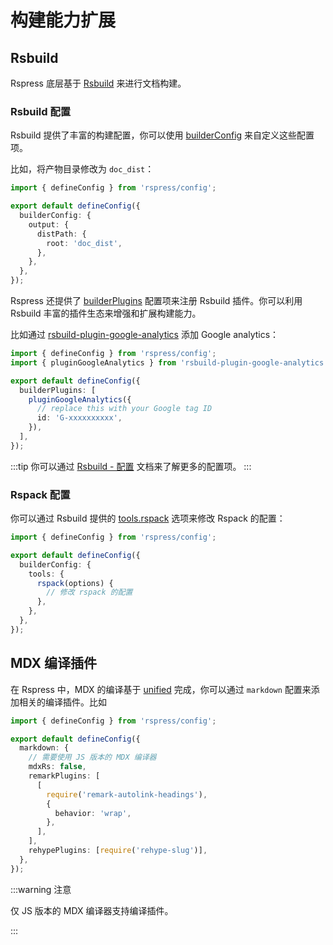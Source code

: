 # 构建能力扩展

## Rsbuild

Rspress 底层基于 [Rsbuild](https://github.com/web-infra-dev/rsbuild) 来进行文档构建。

### Rsbuild 配置

Rsbuild 提供了丰富的构建配置，你可以使用 [builderConfig](/api/config/config-build.html#builderconfig) 来自定义这些配置项。

比如，将产物目录修改为 `doc_dist`：

```ts title="rspress.config.ts"
import { defineConfig } from 'rspress/config';

export default defineConfig({
  builderConfig: {
    output: {
      distPath: {
        root: 'doc_dist',
      },
    },
  },
});
```

Rspress 还提供了 [builderPlugins](/api/config/config-build#builderplugins) 配置项来注册 Rsbuild 插件。你可以利用 Rsbuild 丰富的插件生态来增强和扩展构建能力。

比如通过 [rsbuild-plugin-google-analytics](https://github.com/rspack-contrib/rsbuild-plugin-google-analytics) 添加 Google analytics：

```ts title="rspress.config.ts"
import { defineConfig } from 'rspress/config';
import { pluginGoogleAnalytics } from 'rsbuild-plugin-google-analytics';

export default defineConfig({
  builderPlugins: [
    pluginGoogleAnalytics({
      // replace this with your Google tag ID
      id: 'G-xxxxxxxxxx',
    }),
  ],
});
```

:::tip
你可以通过 [Rsbuild - 配置](https://rsbuild.dev/zh/config/) 文档来了解更多的配置项。
:::

### Rspack 配置

你可以通过 Rsbuild 提供的 [tools.rspack](https://rsbuild.dev/config/tools/rspack) 选项来修改 Rspack 的配置：

```ts title="rspress.config.ts"
import { defineConfig } from 'rspress/config';

export default defineConfig({
  builderConfig: {
    tools: {
      rspack(options) {
        // 修改 rspack 的配置
      },
    },
  },
});
```

## MDX 编译插件

在 Rspress 中，MDX 的编译基于 [unified](https://github.com/unifiedjs/unified) 完成，你可以通过 `markdown` 配置来添加相关的编译插件。比如

```ts title="rspress.config.ts"
import { defineConfig } from 'rspress/config';

export default defineConfig({
  markdown: {
    // 需要使用 JS 版本的 MDX 编译器
    mdxRs: false,
    remarkPlugins: [
      [
        require('remark-autolink-headings'),
        {
          behavior: 'wrap',
        },
      ],
    ],
    rehypePlugins: [require('rehype-slug')],
  },
});
```

:::warning 注意

仅 JS 版本的 MDX 编译器支持编译插件。

:::
